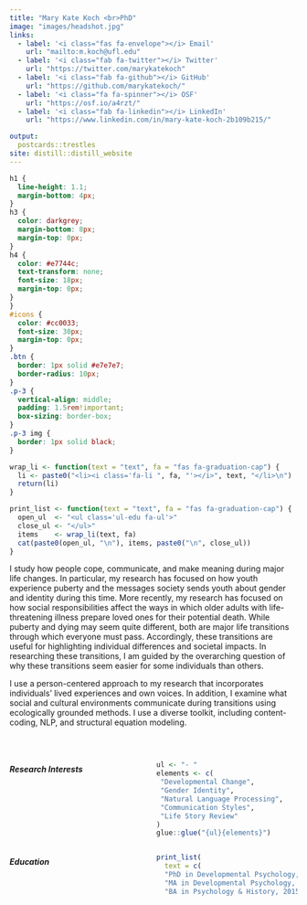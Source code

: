 ```yaml
---
title: "Mary Kate Koch <br>PhD"
image: "images/headshot.jpg"
links:
  - label: '<i class="fas fa-envelope"></i> Email'
    url: "mailto:m.koch@ufl.edu"
  - label: '<i class="fab fa-twitter"></i> Twitter'
    url: "https://twitter.com/marykatekoch"
  - label: '<i class="fab fa-github"></i> GitHub'
    url: "https://github.com/marykatekoch/"
  - label: '<i class="fa fa-spinner"></i> OSF'
    url: "https://osf.io/a4rzt/"
  - label: '<i class="fab fa-linkedin"></i> LinkedIn'
    url: "https://www.linkedin.com/in/mary-kate-koch-2b109b215/"

output:
  postcards::trestles
site: distill::distill_website
---
```


```css
h1 {
  line-height: 1.1;
  margin-bottom: 4px;
}
h3 {
  color: darkgrey;
  margin-bottom: 8px;
  margin-top: 0px;
}
h4 {
  color: #e7744c;
  text-transform: none;
  font-size: 18px;
  margin-top: 0px;
}
}
#icons {
  color: #cc0033;
  font-size: 30px;
  margin-top: 0px;
}
.btn {
  border: 1px solid #e7e7e7;
  border-radius: 10px;
}
.p-3 {
  vertical-align: middle;
  padding: 1.5rem!important;
  box-sizing: border-box;
}
.p-3 img {
  border: 1px solid black;
}

```

```r
wrap_li <- function(text = "text", fa = "fas fa-graduation-cap") {
  li <- paste0("<li><i class='fa-li ", fa, "'></i>", text, "</li>\n")
  return(li)
}

print_list <- function(text = "text", fa = "fas fa-graduation-cap") {
  open_ul  <- "<ul class='ul-edu fa-ul'>"
  close_ul <- "</ul>"
  items    <- wrap_li(text, fa)
  cat(paste0(open_ul, "\n"), items, paste0("\n", close_ul))
}
```

<p align="justify">
I study how people cope, communicate, and make meaning during major life changes. In particular, my research has focused on how youth experience puberty and the messages society sends youth about gender and identity during this time. More recently, my research has focused on how social responsibilities affect the ways in which older adults with life-threatening illness prepare loved ones for their potential death. While puberty and dying may seem quite different, both are major life transitions through which everyone must pass. Accordingly, these transitions are useful for highlighting individual differences and societal impacts. In researching these transitions, I am guided by the overarching question of why these transitions seem easier for some individuals than others. 

I use a person-centered approach to my research that incorporates individuals’ lived experiences and own voices. In addition, I examine what social and cultural environments communicate during transitions using ecologically grounded methods. I use a diverse toolkit, including content-coding, NLP, and structural equation modeling.

</p>


<br>

:::: {style="display: grid; grid-template-columns: 1fr 1fr; grid-column-gap: 10px;"}

::: {}

##### Research Interests

```r
ul <- "- "
elements <- c(
 "Developmental Change",
 "Gender Identity",
 "Natural Language Processing",
 "Communication Styles",
 "Life Story Review"
)
glue::glue("{ul}{elements}")
```

:::

::: {}

##### Education

```r
print_list(
  text = c(
  "PhD in Developmental Psychology, 2022 <br>Cornell University", 
  "MA in Developmental Psychology, 2018 <br>Cornell University", 
  "BA in Psychology & History, 2015 <br>Gonzaga University"))
```

:::

::::
